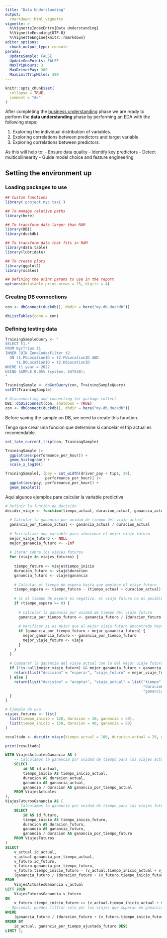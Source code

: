 ```yaml
---
title: "Data Understanding"
output: 
  rmarkdown::html_vignette
vignette: >
  %\VignetteIndexEntry{Data Understanding}
  %\VignetteEncoding{UTF-8}
  %\VignetteEngine{knitr::rmarkdown}
editor_options: 
  chunk_output_type: console
params:
  UpdateSample: FALSE
  UpdateGeoPoints: FALSE
  MaxTripHours: 3
  MaxDriverPay: 300
  MaxLimitTripMiles: 300
---
```


```r
knitr::opts_chunk$set(
  collapse = TRUE,
  comment = "#>"
)
```

After completing the [business understanding](https://angelfelizr.github.io/project.nyc.taxi/articles/02-business-understanding.html) phase we are ready to perform the **data understanding** phase by performing an EDA with the following steps:

1.  Exploring the individual distribution of variables.
2.  Exploring correlations between predictors and target variable.
3.  Exploring correlations between predictors.

As this will help to:
-   Ensure data quality
-   Identify key predictors
-   Detect multicollinearity
-   Guide model choice and feature engineering


## Setting the environment up

### Loading packages to use

```r
## Custom functions
library('project.nyc.taxi')

## To manage relative paths
library(here)

## To transform data larger than RAM
library(DBI)
library(duckdb)

## To transform data that fits in RAM
library(data.table)
library(lubridate)

## To create plots
library(ggplot2)
library(scales)

## Defining the print params to use in the report
options(datatable.print.nrows = 15, digits = 4)
```

### Creating DB connections

```r
con <- dbConnect(duckdb(), dbdir = here("my-db.duckdb"))

dbListTables(conn = con)
```


### Defining testing data

```r
TrainingSampleQuery <- "
SELECT t1.*
FROM NycTrips t1
INNER JOIN ZoneCodesFilter t2
  ON t1.PULocationID = t2.PULocationID AND
     t1.DOLocationID = t2.DOLocationID
WHERE t1.year = 2022
USING SAMPLE 0.05% (system, 547548);
"

TrainingSample <- dbGetQuery(con, TrainingSampleQuery)
setDT(TrainingSample)

# Disconnecting and connecting for garbage collect
DBI::dbDisconnect(con, shutdown = TRUE)
con <- dbConnect(duckdb(), dbdir = here("my-db.duckdb"))
```

Before saving the sample on DB, we need to create this function.

Tengo que crear una funcion que determine si cancelar el trip actual es recomendable.

```r
set_take_current_trip(con, TrainingSample)
```



```r

TrainingSample |>
  ggplot(aes(performance_per_hour)) +
  geom_histogram() +
  scale_x_log10()

TrainingSample[,.(pay = cut_width(driver_pay + tips, 20),
                  performance_per_hour)] |>
  ggplot(aes(pay, performance_per_hour)) +
  geom_boxplot()
```

Aqui algunos ejemplos para calcular la variable predictiva

```r
# Definir la función de decisión
decidir_viaje <- function(tiempo_actual, duracion_actual, ganancia_actual, viajes_futuros) {
  
  # Calcular la ganancia por unidad de tiempo del viaje actual
  ganancia_por_tiempo_actual <- ganancia_actual / duracion_actual
  
  # Inicializar una variable para almacenar el mejor viaje futuro
  mejor_viaje_futuro <- NULL
  mejor_ganancia_futuro <- -Inf
  
  # Iterar sobre los viajes futuros
  for (viaje in viajes_futuros) {
    
    tiempo_futuro <- viaje$tiempo_inicio
    duracion_futuro <- viaje$duracion
    ganancia_futuro <- viaje$ganancia
    
    # Calcular el tiempo de espera hasta que empiece el viaje futuro
    tiempo_espera <- tiempo_futuro - (tiempo_actual + duracion_actual)
    
    # Si el tiempo de espera es negativo, el viaje futuro no es posible
    if (tiempo_espera >= 0) {
      
      # Calcular la ganancia por unidad de tiempo del viaje futuro
      ganancia_por_tiempo_futuro <- ganancia_futuro / (duracion_futuro + tiempo_espera)
      
      # Verificar si es mejor que el mejor viaje futuro encontrado hasta ahora
      if (ganancia_por_tiempo_futuro > mejor_ganancia_futuro) {
        mejor_ganancia_futuro <- ganancia_por_tiempo_futuro
        mejor_viaje_futuro <- viaje
      }
    }
  }
  
  # Comparar la ganancia del viaje actual con la del mejor viaje futuro
  if (!is.null(mejor_viaje_futuro) && mejor_ganancia_futuro > ganancia_por_tiempo_actual) {
    return(list("decision" = "esperar", "viaje_futuro" = mejor_viaje_futuro))
  } else {
    return(list("decision" = "aceptar", "viaje_actual" = list("tiempo" = tiempo_actual, 
                                                              "duracion" = duracion_actual, 
                                                              "ganancia" = ganancia_actual)))
  }
}

# Ejemplo de uso
viajes_futuros <- list(
  list(tiempo_inicio = 120, duracion = 30, ganancia = 50),
  list(tiempo_inicio = 150, duracion = 40, ganancia = 80)
)

resultado <- decidir_viaje(tiempo_actual = 100, duracion_actual = 20, ganancia_actual = 30, viajes_futuros = viajes_futuros)

print(resultado)

```


```sql
WITH ViajesActualesGanancia AS (
    -- Calculamos la ganancia por unidad de tiempo para los viajes actuales
    SELECT 
        id AS id_actual,
        tiempo_inicio AS tiempo_inicio_actual,
        duracion AS duracion_actual,
        ganancia AS ganancia_actual,
        ganancia / duracion AS ganancia_por_tiempo_actual
    FROM ViajesActuales
),
ViajesFuturosGanancia AS (
    -- Calculamos la ganancia por unidad de tiempo para los viajes futuros
    SELECT 
        id AS id_futuro,
        tiempo_inicio AS tiempo_inicio_futuro,
        duracion AS duracion_futuro,
        ganancia AS ganancia_futuro,
        ganancia / duracion AS ganancia_por_tiempo_futuro
    FROM ViajesFuturos
)
SELECT 
    v_actual.id_actual,
    v_actual.ganancia_por_tiempo_actual,
    v_futuro.id_futuro,
    v_futuro.ganancia_por_tiempo_futuro,
    v_futuro.tiempo_inicio_futuro - (v_actual.tiempo_inicio_actual + v_actual.duracion_actual) AS tiempo_espera_futuro,
    (ganancia_futuro / (duracion_futuro + (v_futuro.tiempo_inicio_futuro - (v_actual.tiempo_inicio_actual + v_actual.duracion_actual)))) AS ganancia_por_tiempo_ajustada_futuro
FROM 
    ViajesActualesGanancia v_actual
LEFT JOIN 
    ViajesFuturosGanancia v_futuro
ON 
    v_futuro.tiempo_inicio_futuro >= (v_actual.tiempo_inicio_actual + v_actual.duracion_actual)
-- Opcional: puedes filtrar solo por los viajes que superan en ganancia al viaje actual
WHERE 
    (ganancia_futuro / (duracion_futuro + (v_futuro.tiempo_inicio_futuro - (v_actual.tiempo_inicio_actual + v_actual.duracion_actual)))) > v_actual.ganancia_por_tiempo_actual
ORDER BY 
    id_actual, ganancia_por_tiempo_ajustada_futuro DESC
LIMIT 1;

```


